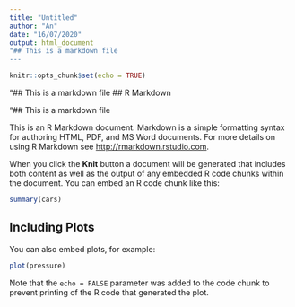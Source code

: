 ---
title: "Untitled"
author: "An"
date: "16/07/2020"
output: html_document
"## This is a markdown file
---

```{r setup, include=FALSE}
knitr::opts_chunk$set(echo = TRUE)
```
"## This is a markdown file
## R Markdown




"## This is a markdown file








This is an R Markdown document. Markdown is a simple formatting syntax for authoring HTML, PDF, and MS Word documents. For more details on using R Markdown see <http://rmarkdown.rstudio.com>.

When you click the **Knit** button a document will be generated that includes both content as well as the output of any embedded R code chunks within the document. You can embed an R code chunk like this:

```{r cars}
summary(cars)
```

## Including Plots

You can also embed plots, for example:

```{r pressure, echo=FALSE}
plot(pressure)
```

Note that the `echo = FALSE` parameter was added to the code chunk to prevent printing of the R code that generated the plot.
